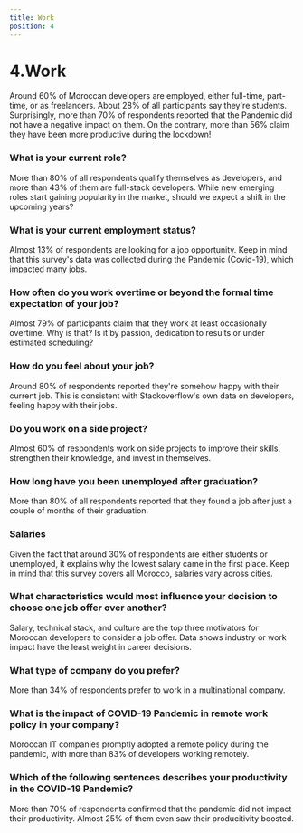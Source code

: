 ```yaml
---
title: Work
position: 4
---
```


# 4.Work

Around 60% of Moroccan developers are employed, either full-time, part-time, or as freelancers. About 28% of all participants say they're students.
Surprisingly, more than 70% of respondents reported that the Pandemic did not have a negative impact on them. On the contrary, more than 56% claim they have been more productive during the lockdown!

### What is your current role?

More than 80% of all respondents qualify themselves as developers, and more than 43% of them are full-stack developers. While new emerging roles start gaining popularity in the market, should we expect a shift in the upcoming years?

<Chart id="profile-q-3" title={false} />

### What is your current employment status?

Almost 13% of respondents are looking for a job opportunity. Keep in mind that this survey's data was collected during the Pandemic (Covid-19), which impacted many jobs.

<Chart id="work-q-0" title={false} />

### How often do you work overtime or beyond the formal time expectation of your job?

Almost 79% of participants claim that they work at least occasionally overtime. Why is that? Is it by passion, dedication to results or under estimated scheduling?

<Chart id="work-q-1" title={false} />

### How do you feel about your job?

Around 80% of respondents reported they're somehow happy with their current job. This is consistent with Stackoverflow's own data on developers, feeling happy with their jobs.

<Chart id="work-q-2" title={false} />

### Do you work on a side project?

Almost 60% of respondents work on side projects to improve their skills, strengthen their knowledge, and invest in themselves.

<Chart id="work-q-3" title={false} />

### How long have you been unemployed after graduation?

More than 80% of all respondents reported that they found a job after just a couple of months of their graduation.

<Chart id="work-q-4" title={false} />

### Salaries

Given the fact that around 30% of respondents are either students or unemployed, it explains why the lowest salary came in the first place. Keep in mind that this survey covers all Morocco, salaries vary across cities.

<Tabs>
  <TabItem title="All">
    <Chart id="work-q-5" sort={false} title={false} groupBy="profile-q-5" />
  </TabItem>
  <TabItem title="Bac+5 ">
    <Chart
      id="work-q-5"
      title={false}
      sort={false}
      groupBy="profile-q-5"
      condition={[
        {
          question_id: "profile-q-4",
          values: ["3"],
        },
      ]}
    />
  </TabItem>
  <TabItem title="Bac +2">
    <Chart
      id="work-q-5"
      title={false}
      sort={false}
      groupBy="profile-q-5"
      condition={[
        {
          question_id: "profile-q-4",
          values: ["1"],
        },
      ]}
    />
  </TabItem>
</Tabs>

### What characteristics would most influence your decision to choose one job offer over another?

Salary, technical stack, and culture are the top three motivators for Moroccan developers to consider a job offer. Data shows industry or work impact have the least weight in career decisions.

<Chart id="work-q-6" title={false} />

### What type of company do you prefer?

More than 34% of respondents prefer to work in a multinational company.

<Chart id="work-q-7" title={false} />

### What is the impact of COVID-19 Pandemic in remote work policy in your company?

Moroccan IT companies promptly adopted a remote policy during the pandemic, with more than 83% of developers working remotely.

<Chart id="work-q-8" title={false} />

### Which of the following sentences describes your productivity in the COVID-19 Pandemic?

More than 70% of respondents confirmed that the pandemic did not impact their productivity. Almost 25% of them even saw their producitivity boosted.

<Chart id="work-q-9" title={false} />

